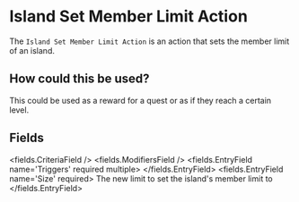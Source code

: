 
# Island Set Member Limit Action 

The `Island Set Member Limit Action` is an action that sets the member limit of an island.

## How could this be used?

This could be used as a reward for a quest or as if they reach a certain level.


## Fields

<fields.CriteriaField />
<fields.ModifiersField />
<fields.EntryField name='Triggers' required multiple>
</fields.EntryField>
<fields.EntryField name='Size' required>
     The new limit to set the island's member limit to
</fields.EntryField>

